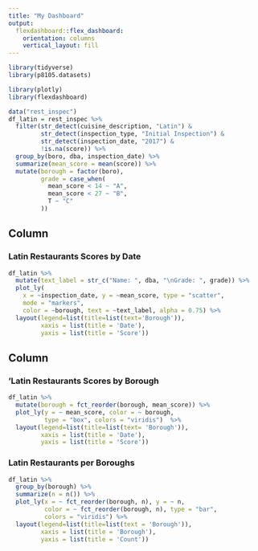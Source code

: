 ```yaml
---
title: "My Dashboard"
output: 
  flexdashboard::flex_dashboard:
    orientation: columns
    vertical_layout: fill
---
```


```r
library(tidyverse)
library(p8105.datasets)

library(plotly)
library(flexdashboard)
```

```r
data("rest_inspec")
df_latin = rest_inspec %>%
  filter(str_detect(cuisine_description, "Latin") &
         str_detect(inspection_type, "Initial Inspection") &
         str_detect(inspection_date, "2017") &
         !is.na(score)) %>%
  group_by(boro, dba, inspection_date) %>%
  summarize(mean_score = mean(score)) %>%
  mutate(borough = factor(boro), 
         grade = case_when(
           mean_score < 14 ~ "A",
           mean_score < 27 ~ "B",
           T ~ "C"
         )) 
```

Column {data-width=650}
-----------------------------------------------------------------------

### Latin Restaurants Scores by Date

```r
df_latin %>%
  mutate(text_label = str_c("Name: ", dba, "\nGrade: ", grade)) %>%
  plot_ly(
    x = ~inspection_date, y = ~mean_score, type = "scatter", 
    mode = "markers",
    color = ~borough, text = ~text_label, alpha = 0.75) %>%
  layout(legend=list(title=list(text='Borough')),
         xaxis = list(title = 'Date'),
         yaxis = list(title = 'Score'))
```

Column {data-width=350}
-----------------------------------------------------------------------

### 'Latin Restaurants Scores by Borough

```r
df_latin %>% 
  mutate(borough = fct_reorder(borough, mean_score)) %>% 
  plot_ly(y = ~ mean_score, color = ~ borough, 
          type = "box", colors = "viridis")  %>%
  layout(legend=list(title=list(text= 'Borough')),
         xaxis = list(title = 'Date'),
         yaxis = list(title = 'Score'))
```

### Latin Restaurants per Boroughs

```r
df_latin %>%
  group_by(borough) %>%
  summarize(n = n()) %>%
  plot_ly(x = ~ fct_reorder(borough, n), y = ~ n, 
          color = ~ fct_reorder(borough, n), type = "bar", 
          colors = "viridis") %>%
  layout(legend=list(title=list(text = 'Borough')),
         xaxis = list(title = 'Borough'),
         yaxis = list(title = 'Count'))
```
